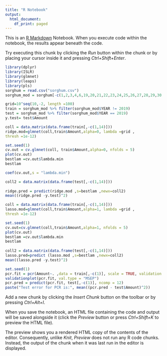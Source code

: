 ```yaml
---
title: "R Notebook"
output:
  html_document:
    df_print: paged
---
```


This is an [R Markdown](http://rmarkdown.rstudio.com) Notebook. When you execute code within the notebook, the results appear beneath the code. 

Try executing this chunk by clicking the *Run* button within the chunk or by placing your cursor inside it and pressing *Ctrl+Shift+Enter*. 

```r
library(dplyr)
library(ISLR)
library(glmnet)
library(leaps)
library(pls)
sorghum = read.csv("sorghum.csv")
sorghum_mod = sorghum[-c(1,2,3,4,6,19,20,21,22,23,24,25,26,27,28,29,30,31,32,33,35,36)]

grid=10^seq(10,-2, length =100)
train = sorghum_mod %>% filter(sorghum_mod$YEAR != 2019)
test = sorghum_mod %>% filter(sorghum_mod$YEAR == 2019)
y.test= test$Amount
```
```r
coll = data.matrix(data.frame(train[,-c(1,14)]))
ridge.mod=glmnet(coll,train$Amount,alpha=0, lambda =grid ,
thresh =1e-12)
```
```r
set.seed(1)
cv.out = cv.glmnet(coll, train$Amount,alpha=0, nfolds = 5)
plot(cv.out)
bestlam =cv.out$lambda.min
bestlam

coef(cv.out,s = "lambda.min")

coll2 = data.matrix(data.frame(test[,-c(1,14)]))
                    
ridge.pred = predict(ridge.mod ,s=bestlam ,newx=coll2)
mean((ridge.pred -y.test)^2)
```
```r
coll = data.matrix(data.frame(train[,-c(1,14)]))
lasso.mod=glmnet(coll,train$Amount,alpha=1, lambda =grid ,
thresh =1e-12)
```
```r
set.seed(1)
cv.out=cv.glmnet(coll,train$Amount,alpha=1, nfolds = 5)
plot(cv.out)
bestlam =cv.out$lambda.min
bestlam
 
coll2 = data.matrix(data.frame(test[,-c(1,14)]))
lasso.pred=predict (lasso.mod ,s=bestlam ,newx=coll2)
mean((lasso.pred -y.test)^2)
```

```r
set.seed(1)
pcr.fit = pcr(Amount~. ,data = train[,-c(1)], scale = TRUE, validation = "CV")
validationplot(pcr.fit, val.type = "MSEP")
pcr.pred = predict(pcr.fit, test[,-c(1)], ncomp = 12)
paste("Test error for PCR is:", mean((pcr.pred - test$Amount)^2))
```

Add a new chunk by clicking the *Insert Chunk* button on the toolbar or by pressing *Ctrl+Alt+I*.

When you save the notebook, an HTML file containing the code and output will be saved alongside it (click the *Preview* button or press *Ctrl+Shift+K* to preview the HTML file).

The preview shows you a rendered HTML copy of the contents of the editor. Consequently, unlike *Knit*, *Preview* does not run any R code chunks. Instead, the output of the chunk when it was last run in the editor is displayed.
